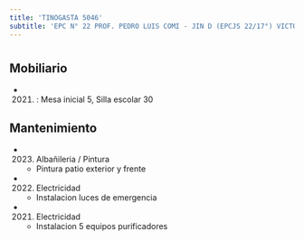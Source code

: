 ```yaml
---
title: 'TINOGASTA 5046'
subtitle: 'EPC N° 22 PROF. PEDRO LUIS COMI - JIN D (EPCJS 22/17°) VICTORIA OCAMPO'
---
```


#


## Mobiliario

*  (2021) : Mesa inicial 5, Silla escolar 30 





## Mantenimiento

*  (2023) Albañileria / Pintura 
    + Pintura patio exterior y frente

*  (2022) Electricidad 
    + Instalacion luces de emergencia

*  (2021) Electricidad 
    + Instalacion 5 equipos purificadores



